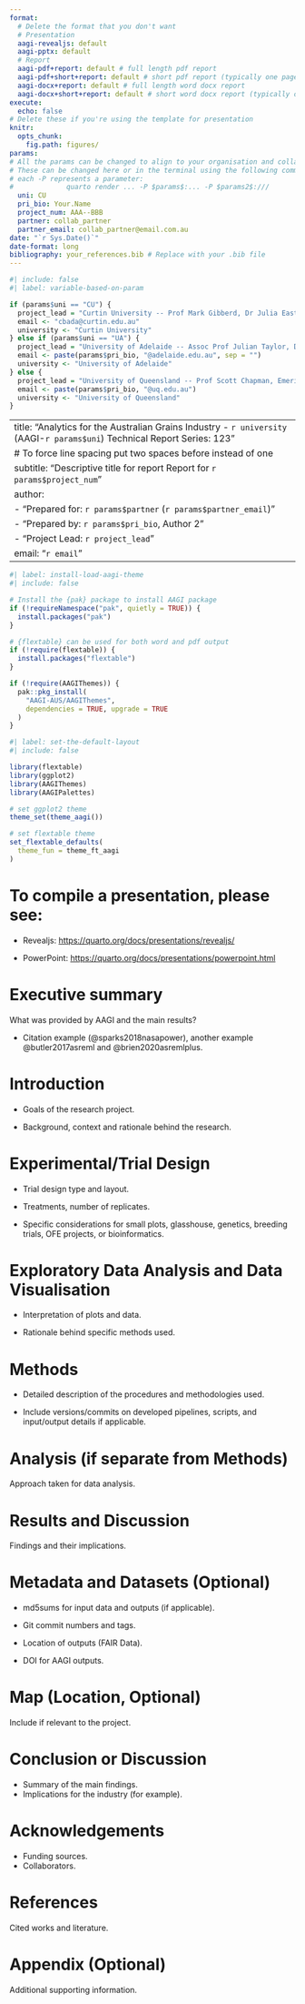 ```yaml
---
format: 
  # Delete the format that you don't want
  # Presentation
  aagi-revealjs: default
  aagi-pptx: default
  # Report
  aagi-pdf+report: default # full length pdf report
  aagi-pdf+short+report: default # short pdf report (typically one page)
  aagi-docx+report: default # full length word docx report
  aagi-docx+short+report: default # short word docx report (typically one page)
execute: 
  echo: false
# Delete these if you're using the template for presentation
knitr:
  opts_chunk: 
    fig.path: figures/
params:
# All the params can be changed to align to your organisation and collaborator.
# These can be changed here or in the terminal using the following command with
# each -P represents a parameter:
#             quarto render ... -P $params$:... -P $params2$:/// 
  uni: CU
  pri_bio: Your.Name
  project_num: AAA--BBB
  partner: collab_partner
  partner_email: collab_partner@email.com.au
date: "`r Sys.Date()`"
date-format: long
bibliography: your_references.bib # Replace with your .bib file
---
```


```r
#| include: false
#| label: variable-based-on-param

if (params$uni == "CU") {
  project_lead = "Curtin University -- Prof Mark Gibberd, Dr Julia Easton, Prof Adam Sparks"
  email <- "cbada@curtin.edu.au"
  university <- "Curtin University"
} else if (params$uni == "UA") {
  project_lead = "University of Adelaide -- Assoc Prof Julian Taylor, Dr Olena Kravchuck"
  email <- paste(params$pri_bio, "@adelaide.edu.au", sep = "")
  university <- "University of Adelaide"
} else {
  project_lead = "University of Queensland -- Prof Scott Chapman, Emeritus Prof Kaye Basford"
  email <- paste(params$pri_bio, "@uq.edu.au")
  university <- "University of Queensland"
}
```

---
title: "Analytics for the Australian Grains Industry - `r university` (AAGI-`r params$uni`)  \n Technical Report Series: 123"
# To force line spacing put two spaces before \n instead of one
subtitle: "Descriptive title for report  \n Report for `r params$project_num`"
author:
  - "Prepared for: `r params$partner` (`r params$partner_email`)"
  - "Prepared by: `r params$pri_bio`, Author 2"
  - "Project Lead: `r project_lead`"
email: "`r email`"
---

```r
#| label: install-load-aagi-theme
#| include: false

# Install the {pak} package to install AAGI package
if (!requireNamespace("pak", quietly = TRUE)) {
  install.packages("pak")
}

# {flextable} can be used for both word and pdf output
if (!require(flextable)) {
  install.packages("flextable")
}

if (!require(AAGIThemes)) {
  pak::pkg_install(
    "AAGI-AUS/AAGIThemes",
    dependencies = TRUE, upgrade = TRUE
  )
}
```

```r
#| label: set-the-default-layout
#| include: false

library(flextable)
library(ggplot2)
library(AAGIThemes)
library(AAGIPalettes)

# set ggplot2 theme
theme_set(theme_aagi())

# set flextable theme
set_flextable_defaults(
  theme_fun = theme_ft_aagi
)
```

# To compile a presentation, please see:

-   Revealjs: <https://quarto.org/docs/presentations/revealjs/>

-   PowerPoint: <https://quarto.org/docs/presentations/powerpoint.html>

# Executive summary

What was provided by AAGI and the main results?

-   Citation example (@sparks2018nasapower), another example @butler2017asreml and @brien2020asremlplus.

# Introduction

-   Goals of the research project.

-   Background, context and rationale behind the research.

# Experimental/Trial Design

-   Trial design type and layout.

-   Treatments, number of replicates.

-   Specific considerations for small plots, glasshouse, genetics, breeding trials, OFE projects, or bioinformatics.

# Exploratory Data Analysis and Data Visualisation

-   Interpretation of plots and data.

-   Rationale behind specific methods used.

# Methods

-   Detailed description of the procedures and methodologies used.

-   Include versions/commits on developed pipelines, scripts, and input/output details if applicable.

# Analysis (if separate from Methods)

Approach taken for data analysis.

# Results and Discussion

Findings and their implications.

# Metadata and Datasets (Optional)

-   md5sums for input data and outputs (if applicable).

-   Git commit numbers and tags.

-   Location of outputs (FAIR Data).

-   DOI for AAGI outputs.

# Map (Location, Optional)

Include if relevant to the project.

# Conclusion or Discussion

-   Summary of the main findings.
-   Implications for the industry (for example).

# Acknowledgements

-   Funding sources.
-   Collaborators.

# References

Cited works and literature.

::: {#refs}
:::

# Appendix (Optional)

Additional supporting information.
